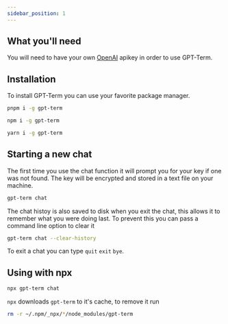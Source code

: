 ---
sidebar_position: 1
---


## What you'll need

You will need to have your own [OpenAI](https://platform.openai.com) apikey in order to use GPT-Term.

## Installation

To install GPT-Term you can use your favorite package manager.

<Tabs>
<TabItem value="apple" label="pnpm" default>

```bash
pnpm i -g gpt-term
```

</TabItem>
<TabItem value="orange" label="npm">

```bash
npm i -g gpt-term
```

</TabItem>
<TabItem value="banana" label="yarn">

```bash
yarn i -g gpt-term
```

</TabItem>
</Tabs>

## Starting a new chat

The first time you use the chat function it will prompt you for your key if one was not found. The key
will be encrypted and stored in a text file on your machine.

```bash
gpt-term chat
```

The chat histoy is also saved to disk when you exit the chat, this allows it to remember what you were doing
last. To prevent this you can pass a command line option to clear it

```bash
gpt-term chat --clear-history
```

To exit a chat you can type `quit` `exit` `bye`.

## Using with npx

```bash
npx gpt-term chat
```

`npx` downloads `gpt-term` to it's cache, to remove it run

```bash
rm -r ~/.npm/_npx/*/node_modules/gpt-term
```
